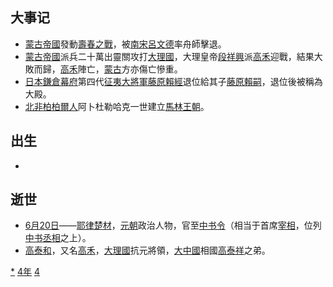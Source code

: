 {{yearTOC|1244|大理'''[[道隆|道隆]]六年'''；蒙古'''[[昭慈皇后|昭慈后]]（称制）三年'''；南宋'''[[淳祐|淳祐]]四年'''；越南'''[[天應政平|天應政平]]十三年'''；日本'''[[寬元|寬元]]二年'''}}
== 大事记 ==
*[[蒙古帝國|蒙古帝國]]發動[[壽春之戰|壽春之戰]]，被[[南宋|南宋]][[呂文德|呂文德]]率舟師擊退。
*[[蒙古帝國|蒙古帝國]]派兵二十萬出靈關攻打[[大理國|大理國]]，大理皇帝[[段祥興|段祥興]]派[[高泰和|高禾]]迎戰，結果大敗而歸，[[高泰和|高禾]]陣亡，[[蒙古帝國|蒙古]]方亦傷亡慘重。
*[[日本|日本]][[鎌倉幕府|鎌倉幕府]]第四代[[征夷大將軍|征夷大將軍]][[藤原賴經|藤原賴經]]退位給其子[[藤原賴嗣|藤原賴嗣]]，退位後被稱為大殿。
*[[北非|北非]][[柏柏爾人|柏柏爾人]]阿卜杜勒哈克一世建立[[馬林王朝|馬林王朝]]。

== 出生 ==
*

== 逝世 ==
{{Wikisource year mention}}
*[[6月20日|6月20日]]——[[耶律楚材|耶律楚材]]，[[元朝|元朝]]政治人物，官至[[中书令|中书令]]（相当于首席[[宰相|宰相]]，位列[[中书省_(元朝)|中书]][[丞相|丞相]]之上）。
*[[高泰和|高泰和]]，又名[[高泰和|高禾]]，[[大理國|大理國]]抗元將領，[[大中國|大中國]]相國[[高泰祥|高泰祥]]之弟。

[[Category:1244年|*]]
[[Category:1240年代|4年]]
[[Category:13世纪各年|4]]